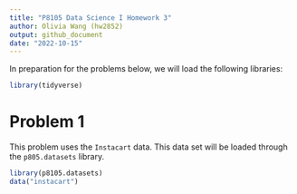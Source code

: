 ```yaml
---
title: "P8105 Data Science I Homework 3"
author: Olivia Wang (hw2852)
output: github_document
date: "2022-10-15"
---
```


In preparation for the problems below, we will load the following libraries: 

```r
library(tidyverse)
```

# Problem 1

This problem uses the `Instacart` data. This data set will be loaded through the `p805.datasets` library. 

```r
library(p8105.datasets)
data("instacart")
```
